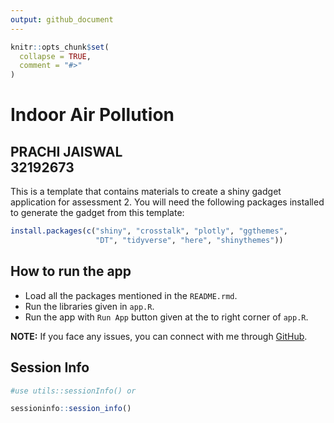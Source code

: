 ```yaml
---
output: github_document
---
```


<!-- README.md is generated from README.Rmd. Please edit that file -->

```r
knitr::opts_chunk$set(
  collapse = TRUE,
  comment = "#>"
)
```

# Indoor Air Pollution


## PRACHI JAISWAL <br>    32192673


This is a template that contains materials to create a shiny gadget application
for assessment 2. You will need the following packages installed to 
generate the gadget from this template:

```r
install.packages(c("shiny", "crosstalk", "plotly", "ggthemes",
                   "DT", "tidyverse", "here", "shinythemes"))
```

## How to run the app

* Load all the packages mentioned in the `README.rmd`.
* Run the libraries given in `app.R`.
* Run the app with `Run App` button given at the to right corner of `app.R`.

**NOTE:** If you face any issues, you can connect with me through [GitHub](https://github.com/pjai0005).

## Session Info


```r
#use utils::sessionInfo() or 

sessioninfo::session_info()
```
